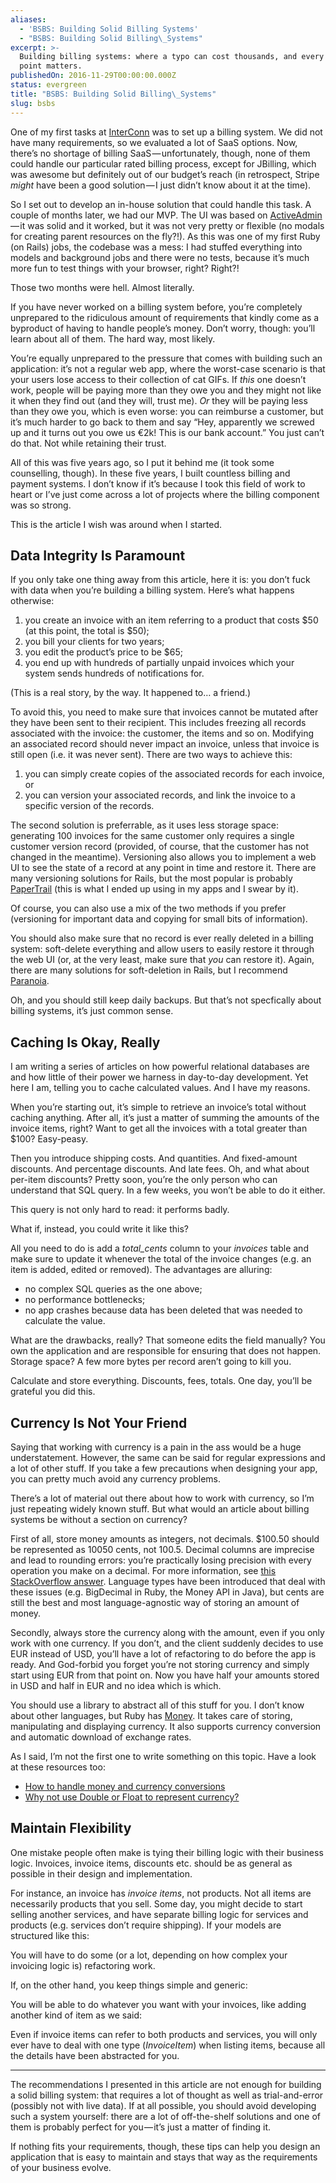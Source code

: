 ```yaml
---
aliases:
  - 'BSBS: Building Solid Billing Systems'
  - "BSBS: Building Solid Billing\_Systems"
excerpt: >-
  Building billing systems: where a typo can cost thousands, and every decimal
  point matters.
publishedOn: 2016-11-29T00:00:00.000Z
status: evergreen
title: "BSBS: Building Solid Billing\_Systems"
slug: bsbs
---
```

One of my first tasks at [InterConn](http://www.interconn.it) was to set up a billing system. We did not have many requirements, so we evaluated a lot of SaaS options. Now, there’s no shortage of billing SaaS — unfortunately, though, none of them could handle our particular rated billing process, except for JBilling, which was awesome but definitely out of our budget’s reach (in retrospect, Stripe _might_ have been a good solution — I just didn’t know about it at the time).

So I set out to develop an in-house solution that could handle this task. A couple of months later, we had our MVP. The UI was based on [ActiveAdmin](http://activeadmin.info) — it was solid and it worked, but it was not very pretty or flexible (no modals for creating parent resources on the fly?!). As this was one of my first Ruby (on Rails) jobs, the codebase was a mess: I had stuffed everything into models and background jobs and there were no tests, because it’s much more fun to test things with your browser, right? Right?!

Those two months were hell. Almost literally.

If you have never worked on a billing system before, you’re completely unprepared to the ridiculous amount of requirements that kindly come as a byproduct of having to handle people’s money. Don’t worry, though: you’ll learn about all of them. The hard way, most likely.

You’re equally unprepared to the pressure that comes with building such an application: it’s not a regular web app, where the worst-case scenario is that your users lose access to their collection of cat GIFs. If _this_ one doesn’t work, people will be paying more than they owe you and they might not like it when they find out (and they will, trust me). _Or_ they will be paying less than they owe you, which is even worse: you can reimburse a customer, but it’s much harder to go back to them and say “Hey, apparently we screwed up and it turns out you owe us €2k! This is our bank account.” You just can’t do that. Not while retaining their trust.

All of this was five years ago, so I put it behind me (it took some counselling, though). In these five years, I built countless billing and payment systems. I don’t know if it’s because I took this field of work to heart or I’ve just come across a lot of projects where the billing component was so strong.

This is the article I wish was around when I started.

## Data Integrity Is Paramount

If you only take one thing away from this article, here it is: you don’t fuck with data when you’re building a billing system. Here’s what happens otherwise:

1. you create an invoice with an item referring to a product that costs $50 (at this point, the total is $50);
2. you bill your clients for two years;
3. you edit the product’s price to be $65;
4. you end up with hundreds of partially unpaid invoices which your system sends hundreds of notifications for.

(This is a real story, by the way. It happened to… a friend.)

To avoid this, you need to make sure that invoices cannot be mutated after they have been sent to their recipient. This includes freezing all records associated with the invoice: the customer, the items and so on. Modifying an associated record should never impact an invoice, unless that invoice is still open (i.e. it was never sent). There are two ways to achieve this:

1. you can simply create copies of the associated records for each invoice, or
2. you can version your associated records, and link the invoice to a specific version of the records.

The second solution is preferrable, as it uses less storage space: generating 100 invoices for the same customer only requires a single customer version record (provided, of course, that the customer has not changed in the meantime). Versioning also allows you to implement a web UI to see the state of a record at any point in time and restore it. There are many versioning solutions for Rails, but the most popular is probably [PaperTrail](https://github.com/airblade/paper_trail) (this is what I ended up using in my apps and I swear by it).

Of course, you can also use a mix of the two methods if you prefer (versioning for important data and copying for small bits of information).

You should also make sure that no record is ever really deleted in a billing system: soft-delete everything and allow users to easily restore it through the web UI (or, at the very least, make sure that _you_ can restore it). Again, there are many solutions for soft-deletion in Rails, but I recommend [Paranoia](https://github.com/rubysherpas/paranoia).

Oh, and you should still keep daily backups. But that’s not specfically about billing systems, it’s just common sense.

## Caching Is Okay, Really

I am writing a series of articles on how powerful relational databases are and how little of their power we harness in day-to-day development. Yet here I am, telling you to cache calculated values. And I have my reasons.

When you’re starting out, it’s simple to retrieve an invoice’s total without caching anything. After all, it’s just a matter of summing the amounts of the invoice items, right? Want to get all the invoices with a total greater than $100? Easy-peasy.

Then you introduce shipping costs. And quantities. And fixed-amount discounts. And percentage discounts. And late fees. Oh, and what about per-item discounts? Pretty soon, you’re the only person who can understand that SQL query. In a few weeks, you won’t be able to do it either.

This query is not only hard to read: it performs badly.

What if, instead, you could write it like this?

All you need to do is add a _total\_cents_ column to your _invoices_ table and make sure to update it whenever the total of the invoice changes (e.g. an item is added, edited or removed). The advantages are alluring:

- no complex SQL queries as the one above;
- no performance bottlenecks;
- no app crashes because data has been deleted that was needed to calculate the value.

What are the drawbacks, really? That someone edits the field manually? You own the application and are responsible for ensuring that does not happen. Storage space? A few more bytes per record aren’t going to kill you.

Calculate and store everything. Discounts, fees, totals. One day, you’ll be grateful you did this.

## Currency Is Not Your Friend

Saying that working with currency is a pain in the ass would be a huge understatement. However, the same can be said for regular expressions and a lot of other stuff. If you take a few precautions when designing your app, you can pretty much avoid any currency problems.

There’s a lot of material out there about how to work with currency, so I’m just repeating widely known stuff. But what would an article about billing systems be without a section on currency?

First of all, store money amounts as integers, not decimals. $100.50 should be represented as 10050 cents, not 100.5. Decimal columns are imprecise and lead to rounding errors: you’re practically losing precision with every operation you make on a decimal. For more information, see [this StackOverflow answer](http://stackoverflow.com/a/3730040/705588). Language types have been introduced that deal with these issues (e.g. BigDecimal in Ruby, the Money API in Java), but cents are still the best and most language-agnostic way of storing an amount of money.

Secondly, always store the currency along with the amount, even if you only work with one currency. If you don’t, and the client suddenly decides to use EUR instead of USD, you’ll have a lot of refactoring to do before the app is ready. And God-forbid you forget you’re not storing currency and simply start using EUR from that point on. Now you have half your amounts stored in USD and half in EUR and no idea which is which.

You should use a library to abstract all of this stuff for you. I don’t know about other languages, but Ruby has [Money](https://github.com/RubyMoney/money). It takes care of storing, manipulating and displaying currency. It also supports currency conversion and automatic download of exchange rates.

As I said, I’m not the first one to write something on this topic. Have a look at these resources too:

- [How to handle money and currency conversions](http://www.yacoset.com/how-to-handle-currency-conversions)
- [Why not use Double or Float to represent currency?](http://stackoverflow.com/questions/3730019/why-not-use-double-or-float-to-represent-currency)

## Maintain Flexibility

One mistake people often make is tying their billing logic with their business logic. Invoices, invoice items, discounts etc. should be as general as possible in their design and implementation.

For instance, an invoice has _invoice items_, not products. Not all items are necessarily products that you sell. Some day, you might decide to start selling another services, and have separate billing logic for services and products (e.g. services don’t require shipping). If your models are structured like this:

You will have to do some (or a lot, depending on how complex your invoicing logic is) refactoring work.

If, on the other hand, you keep things simple and generic:

You will be able to do whatever you want with your invoices, like adding another kind of item as we said:

Even if invoice items can refer to both products and services, you will only ever have to deal with one type (_InvoiceItem_) when listing items, because all the details have been abstracted for you.

* * *

The recommendations I presented in this article are not enough for building a solid billing system: that requires a lot of thought as well as trial-and-error (possibly not with live data). If at all possible, you should avoid developing such a system yourself: there are a lot of off-the-shelf solutions and one of them is probably perfect for you — it’s just a matter of finding it.

If nothing fits your requirements, though, these tips can help you design an application that is easy to maintain and stays that way as the requirements of your business evolve.
